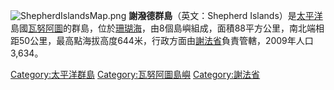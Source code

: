 [[Image:ShepherdIslandsMap.png|thumb]]
'''謝潑德群島'''（英文：Shepherd Islands）是[[太平洋|太平洋]]島國[[瓦努阿圖|瓦努阿圖]]的群島，位於[[珊瑚海|珊瑚海]]，由8個島嶼組成，面積88平方公里，南北端相距50公里，最高點海拔高度644米，行政方面由[[謝法省|謝法省]]負責管轄，2009年人口3,634。

{{Vanuatu-stub}}

[[Category:太平洋群島|Category:太平洋群島]]
[[Category:瓦努阿圖島嶼|Category:瓦努阿圖島嶼]]
[[Category:謝法省|Category:謝法省]]